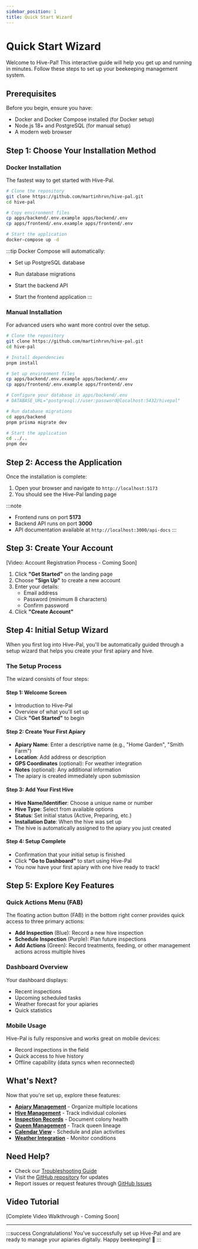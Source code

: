 ```yaml
---
sidebar_position: 1
title: Quick Start Wizard
---
```



# Quick Start Wizard

Welcome to Hive-Pal! This interactive guide will help you get up and running in minutes. Follow these steps to set up your beekeeping management system.

## Prerequisites

Before you begin, ensure you have:
- Docker and Docker Compose installed (for Docker setup)
- Node.js 18+ and PostgreSQL (for manual setup)
- A modern web browser

## Step 1: Choose Your Installation Method

<Tabs>
  <TabItem value="docker" label="Docker (Recommended)" default>

### Docker Installation

The fastest way to get started with Hive-Pal.

```bash
# Clone the repository
git clone https://github.com/martinhrvn/hive-pal.git
cd hive-pal

# Copy environment files
cp apps/backend/.env.example apps/backend/.env
cp apps/frontend/.env.example apps/frontend/.env

# Start the application
docker-compose up -d
```

:::tip
Docker Compose will automatically:
- Set up PostgreSQL database
- Run database migrations
- Start the backend API
- Start the frontend application
:::

  </TabItem>
  <TabItem value="manual" label="Manual Installation">

### Manual Installation

For advanced users who want more control over the setup.

```bash
# Clone the repository
git clone https://github.com/martinhrvn/hive-pal.git
cd hive-pal

# Install dependencies
pnpm install

# Set up environment files
cp apps/backend/.env.example apps/backend/.env
cp apps/frontend/.env.example apps/frontend/.env

# Configure your database in apps/backend/.env
# DATABASE_URL="postgresql://user:password@localhost:5432/hivepal"

# Run database migrations
cd apps/backend
pnpm prisma migrate dev

# Start the application
cd ../..
pnpm dev
```

  </TabItem>
</Tabs>

## Step 2: Access the Application

Once the installation is complete:

1. Open your browser and navigate to `http://localhost:5173`
2. You should see the Hive-Pal landing page

:::note
- Frontend runs on port **5173**
- Backend API runs on port **3000**
- API documentation available at `http://localhost:3000/api-docs`
:::

## Step 3: Create Your Account

<div style={{textAlign: 'center', margin: '2rem 0'}}>
  <div style={{padding: '1rem', background: '#f0f0f0', borderRadius: '8px'}}>
    [Video: Account Registration Process - Coming Soon]
  </div>
</div>

1. Click **"Get Started"** on the landing page
2. Choose **"Sign Up"** to create a new account
3. Enter your details:
   - Email address
   - Password (minimum 8 characters)
   - Confirm password
4. Click **"Create Account"**

## Step 4: Initial Setup Wizard

When you first log into Hive-Pal, you'll be automatically guided through a setup wizard that helps you create your first apiary and hive.

### The Setup Process

The wizard consists of four steps:

#### Step 1: Welcome Screen
- Introduction to Hive-Pal
- Overview of what you'll set up
- Click **"Get Started"** to begin

#### Step 2: Create Your First Apiary
- **Apiary Name**: Enter a descriptive name (e.g., "Home Garden", "Smith Farm")
- **Location**: Add address or description
- **GPS Coordinates** (optional): For weather integration
- **Notes** (optional): Any additional information
- The apiary is created immediately upon submission

#### Step 3: Add Your First Hive
- **Hive Name/Identifier**: Choose a unique name or number
- **Hive Type**: Select from available options
- **Status**: Set initial status (Active, Preparing, etc.)
- **Installation Date**: When the hive was set up
- The hive is automatically assigned to the apiary you just created

#### Step 4: Setup Complete
- Confirmation that your initial setup is finished
- Click **"Go to Dashboard"** to start using Hive-Pal
- You now have your first apiary with one hive ready to track!

## Step 5: Explore Key Features

### Quick Actions Menu (FAB)

The floating action button (FAB) in the bottom right corner provides quick access to three primary actions:
- **Add Inspection** (Blue): Record a new hive inspection
- **Schedule Inspection** (Purple): Plan future inspections
- **Add Actions** (Green): Record treatments, feeding, or other management actions across multiple hives

### Dashboard Overview

Your dashboard displays:
- Recent inspections
- Upcoming scheduled tasks
- Weather forecast for your apiaries
- Quick statistics

### Mobile Usage

Hive-Pal is fully responsive and works great on mobile devices:
- Record inspections in the field
- Quick access to hive history
- Offline capability (data syncs when reconnected)

## What's Next?

Now that you're set up, explore these features:

- [**Apiary Management**](../user-guide/apiaries) - Organize multiple locations
- [**Hive Management**](../user-guide/hives) - Track individual colonies
- [**Inspection Records**](../user-guide/inspections) - Document colony health
- [**Queen Management**](../user-guide/queens) - Track queen lineage
- [**Calendar View**](../user-guide/calendar) - Schedule and plan activities
- [**Weather Integration**](../user-guide/weather) - Monitor conditions

## Need Help?

- Check our [Troubleshooting Guide](../troubleshooting)
- Visit the [GitHub repository](https://github.com/martinhrvn/hive-pal) for updates
- Report issues or request features through [GitHub Issues](https://github.com/martinhrvn/hive-pal/issues)

## Video Tutorial

<div style={{textAlign: 'center', margin: '2rem 0'}}>
  <div style={{padding: '2rem', background: '#f0f0f0', borderRadius: '8px'}}>
    [Complete Video Walkthrough - Coming Soon]
  </div>
</div>

---

:::success Congratulations!
You've successfully set up Hive-Pal and are ready to manage your apiaries digitally. Happy beekeeping! 🐝
:::
